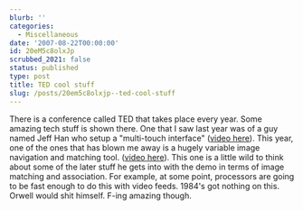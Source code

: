 ```yaml
---
blurb: ''
categories:
  - Miscellaneous
date: '2007-08-22T00:00:00'
id: 20eM5c8olxJp
scrubbed_2021: false
status: published
type: post
title: TED cool stuff
slug: /posts/20em5c8olxjp--ted-cool-stuff
---
```


There is a conference called TED that takes place every year. Some
amazing tech stuff is shown there. One that I saw last year was of
a guy named Jeff Han who setup a "multi-touch interface"
([video here](http://www.ted.com/index.php/talks/view/id/65)). This
year, one of the ones that has blown me away is a hugely variable
image navigation and matching tool.
([video here](http://www.ted.com/index.php/talks/view/id/129)).
This one is a little wild to think about some of the later stuff he
gets into with the demo in terms of image matching and association.
For example, at some point, processors are going to be fast enough
to do this with video feeds. 1984's got nothing on this. Orwell
would shit himself. F-ing amazing though.
